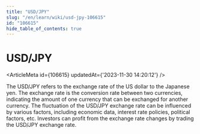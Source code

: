 ```yaml
---
title: "USD/JPY"
slug: "/en/learn/wiki/usd-jpy-106615"
id: "106615"
hide_table_of_contents: true
---
```



# USD/JPY

<ArticleMeta id={106615} updatedAt={'2023-11-30 14:20:12'} />
<div className='border-solid border-b border-t-0 my-4 border-[var(--ifm-color-gray-300)]' />

The USD/JPY refers to the exchange rate of the US dollar to the Japanese yen. The exchange rate is the conversion rate between two currencies, indicating the amount of one currency that can be exchanged for another currency. The fluctuation of the USD/JPY exchange rate can be influenced by various factors, including economic data, interest rate policies, political factors, etc. Investors can profit from the exchange rate changes by trading the USD/JPY exchange rate.
